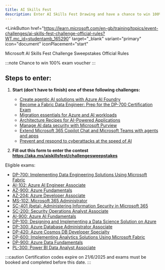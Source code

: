 ```yaml
---
title: AI Skills Fest
description: Enter AI Skills Fest Drawing and have a chance to win 100% off exam voucher for selected exams
---
```


<LinkButton
  href="https://learn.microsoft.com/en-gb/training/topics/event-challenges/ai-skills-fest-challenge-official-rules?WT.mc_id=studentamb_165290" target="_blank"
  variant="primary"
  icon="document"
  iconPlacement="start"
>
  Microsoft AI Skills Fest Challenge Sweepstakes Official Rules
</LinkButton>

:::note
Chance to win 100% exam voucher
:::

## Steps to enter:

<Steps>

1. **Start (don't have to finish) one of these following challenges:**
    - [Create agentic AI solutions with Azure AI Foundry](https://aka.ms/aiskillsfest/azureaifoundrychallenge?WT.mc_id=studentamb_165290)
    - [Become a Fabric Data Engineer: Prep for the DP-700 Certification Exam](https://aka.ms/aiskillsfest/fabricchallenge?WT.mc_id=studentamb_165290)
    - [Migration essentials for Azure and AI workloads](https://aka.ms/aiskillsfest/azuremigrationchallenge?WT.mc_id=studentamb_165290)
    - [Architecture Recipes for AI-Powered Applications](https://aka.ms/aiskillsfest/azureaiserviceschallenge?WT.mc_id=studentamb_165290)
    - [Manage AI data security with Microsoft Purview](https://aka.ms/aiskillsfest/datasecuritychallenge?WT.mc_id=studentamb_165290)
    - [Extend Microsoft 365 Copilot Chat and Microsoft Teams with agents and apps](https://aka.ms/aiskillsfest/teamscopilotchallenge?WT.mc_id=studentamb_165290)
    - [Prevent and respond to cyberattacks at the speed of AI](https://aka.ms/aiskillsfest/securitycopilotchallenge?WT.mc_id=studentamb_165290)

2. **Fill out this form to enter the contest https://aka.ms/aiskillsfest/challengesweepstakes**

</Steps>

Eligible exams: 

- [DP-700: Implementing Data Engineering Solutions Using Microsoft Fabric](https://learn.microsoft.com/en-us/credentials/certifications/fabric-data-engineer-associate/?WT.mc_id=studentamb_165290)
- [AI-102: Azure AI Engineer Associate](https://learn.microsoft.com/en-us/certifications/azure-ai-engineer/?WT.mc_id=studentamb_165290)
- [AZ-900: Azure Fundamentals](https://learn.microsoft.com/en-us/certifications/azure-fundamentals/?WT.mc_id=studentamb_165290)
- [AZ-204: Azure Developer Associate](https://learn.microsoft.com/en-us/certifications/azure-developer/?WT.mc_id=studentamb_165290)
- [MS-102: Microsoft 365 Administrator](https://learn.microsoft.com/en-us/certifications/exams/ms-102/?WT.mc_id=studentamb_165290)
- [SC-401 (beta): Administering Information Security in Microsoft 365](https://learn.microsoft.com/en-us/credentials/certifications/information-security-administrator/?WT.mc_id=studentamb_165290)
- [SC-200: Security Operations Analyst Associate](https://learn.microsoft.com/en-us/certifications/security-operations-analyst/?WT.mc_id=studentamb_165290)
- [AI-900: Azure AI Fundamentals](https://learn.microsoft.com/en-us/certifications/azure-ai-fundamentals/?WT.mc_id=studentamb_165290)
- [DP-100: Designing and Implementing a Data Science Solution on Azure](https://learn.microsoft.com/en-us/certifications/azure-data-scientist/?WT.mc_id=studentamb_165290)
- [DP-300: Azure Database Administrator Associate](https://learn.microsoft.com/en-us/certifications/azure-database-administrator-associate/?WT.mc_id=studentamb_165290)
- [DP-420: Azure Cosmos DB Developer Specialty](https://learn.microsoft.com/en-us/certifications/azure-cosmos-db-developer-specialty/?WT.mc_id=studentamb_165290)
- [DP-600: Implementing Analytics Solutions Using Microsoft Fabric](https://learn.microsoft.com/en-us/certifications/azure-data-engineer/?WT.mc_id=studentamb_165290)
- [DP-900: Azure Data Fundamentals](https://learn.microsoft.com/en-us/certifications/azure-data-fundamentals/?WT.mc_id=studentamb_165290)
- [PL-300: Power BI Data Analyst Associate](https://learn.microsoft.com/en-us/certifications/power-bi-data-analyst-associate/?WT.mc_id=studentamb_165290)

:::caution
Certification codes expire on 21/6/2025 and exams must be booked and completed before this date.
:::
